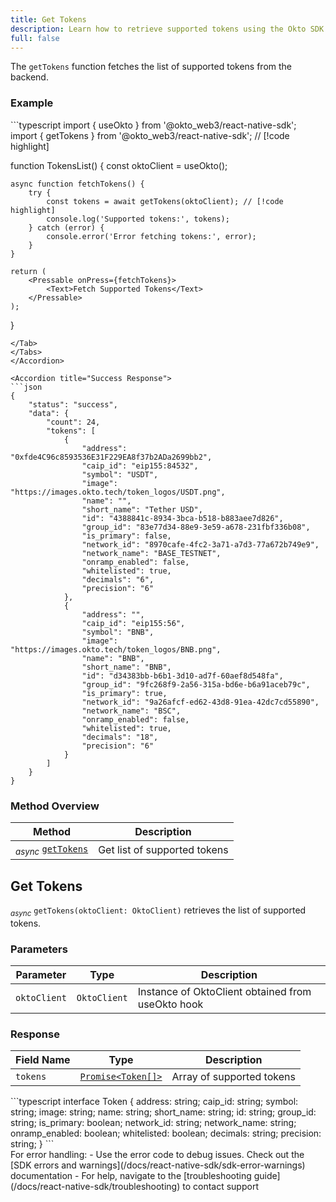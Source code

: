 ```yaml
---
title: Get Tokens
description: Learn how to retrieve supported tokens using the Okto SDK.
full: false
---
```



The `getTokens` function fetches the list of supported tokens from the backend.

### Example

<Accordions defaultValue="Usage">
<Accordion title="Usage">
<Tabs items={['TypeScript']}>
<Tab value="TypeScript">
```typescript
import { useOkto } from '@okto_web3/react-native-sdk';
import { getTokens } from '@okto_web3/react-native-sdk'; // [!code highlight]

function TokensList() {
    const oktoClient = useOkto();

    async function fetchTokens() {
        try {
            const tokens = await getTokens(oktoClient); // [!code highlight]
            console.log('Supported tokens:', tokens);
        } catch (error) {
            console.error('Error fetching tokens:', error);
        }
    }

    return (
        <Pressable onPress={fetchTokens}>
            <Text>Fetch Supported Tokens</Text>
        </Pressable>
    );
}
```
</Tab>
</Tabs>
</Accordion>

<Accordion title="Success Response">
```json
{
    "status": "success",
    "data": {
        "count": 24,
        "tokens": [
            {
                "address": "0xfde4C96c8593536E31F229EA8f37b2ADa2699bb2",
                "caip_id": "eip155:84532",
                "symbol": "USDT",
                "image": "https://images.okto.tech/token_logos/USDT.png",
                "name": "",
                "short_name": "Tether USD",
                "id": "4388841c-8934-3bca-b518-b883aee7d826",
                "group_id": "83e77d34-88e9-3e59-a678-231fbf336b08",
                "is_primary": false,
                "network_id": "8970cafe-4fc2-3a71-a7d3-77a672b749e9",
                "network_name": "BASE_TESTNET",
                "onramp_enabled": false,
                "whitelisted": true,
                "decimals": "6",
                "precision": "6"
            },
            {
                "address": "",
                "caip_id": "eip155:56",
                "symbol": "BNB",
                "image": "https://images.okto.tech/token_logos/BNB.png",
                "name": "BNB",
                "short_name": "BNB",
                "id": "d34383bb-b6b1-3d10-ad7f-60aef8d548fa",
                "group_id": "9fc268f9-2a56-315a-bd6e-b6a91aceb79c",
                "is_primary": true,
                "network_id": "9a26afcf-ed62-43d8-91ea-42dc7cd55890",
                "network_name": "BSC",
                "onramp_enabled": false,
                "whitelisted": true,
                "decimals": "18",
                "precision": "6"
            }
        ]
    }
}
```
</Accordion>
</Accordions>

### Method Overview

| Method | Description |
|---------|-------------|
| <sub><i>async</i></sub> [`getTokens`](#get-tokens) | Get list of supported tokens |

<div className="method-box">

## Get Tokens

<sub><i>async</i></sub> `getTokens(oktoClient: OktoClient)` retrieves the list of supported tokens.

### Parameters

| Parameter | Type | Description |
|-----------|------|-------------|
| `oktoClient` | `OktoClient` | Instance of OktoClient obtained from useOkto hook |

### Response

<Callout title="Success Response">

| Field Name | Type | Description |
|------------|------|-------------|
| `tokens` | [`Promise<Token[]>`](./technical-reference#models) | Array of supported tokens |

<Accordions>
    <Accordion title="Response Type">
        ```typescript
        interface Token {
            address: string;
            caip_id: string;
            symbol: string;
            image: string;
            name: string;
            short_name: string;
            id: string;
            group_id: string;
            is_primary: boolean;
            network_id: string;
            network_name: string;
            onramp_enabled: boolean;
            whitelisted: boolean;
            decimals: string;
            precision: string;
        }
        ```
    </Accordion>
</Accordions>

</Callout>

</div>

<Callout title="Note" type="info">
For error handling:
- Use the error code to debug issues. Check out the [SDK errors and warnings](/docs/react-native-sdk/sdk-error-warnings) documentation
- For help, navigate to the [troubleshooting guide](/docs/react-native-sdk/troubleshooting) to contact support
</Callout>